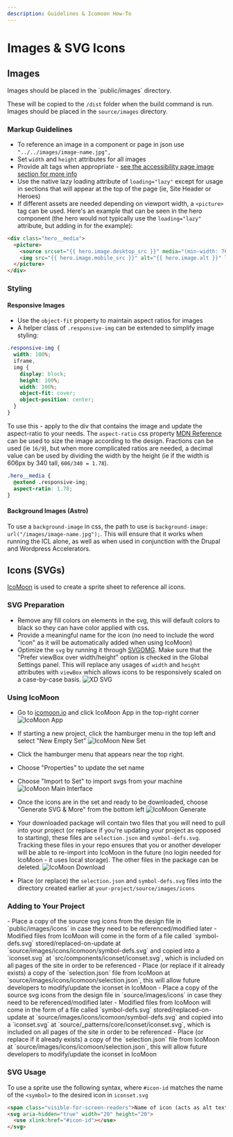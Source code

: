 ```yaml
---
description: Guidelines & Icomoon How-To
---
```



# Images & SVG Icons

## Images
<Tabs groupId="icl-versions">
  <TabItem value="v3.0" label="ICL Version 3+ (Astro)">
  Images should be placed in the `public/images` directory.

  These will be copied to the `/dist` folder when the build command is run.
  </TabItem>
  <TabItem value="v2.0" label="ICL Version < 3 (Pattern Lab)">
    Images should be placed in the `source/images` directory.
  </TabItem>
</Tabs>
### Markup Guidelines

- To reference an image in a component or page in json use `"../../images/image-name.jpg",`
- Set `width` and `height` attributes for all images
- Provide alt tags when appropriate - [see the accessibility page image section for more info](/docs/front-end/accessibility#images)
- Use the native lazy loading attribute of `loading="lazy"` except for usage in sections that will appear at the top of the page (ie, Site Header or Heroes)
- If different assets are needed depending on viewport width, a `<picture>` tag can be used. Here's an example that can be seen in the hero component (the hero would not typically use the `loading="lazy"` attribute, but adding in for the example):

```html
<div class="hero__media">
  <picture>
    <source srcset="{{ hero.image.desktop_src }}" media="(min-width: 768px)" />
    <img src="{{ hero.image.mobile_src }}" alt="{{ hero.image.alt }}" loading="lazy" width="1434" height="502" />
  </picture>
</div>
```

### Styling
#### Responsive Images
- Use the `object-fit` property to maintain aspect ratios for images
- A helper class of `.responsive-img` can be extended to simplify image styling:

```css
.responsive-img {
  width: 100%;
  iframe,
  img {
    display: block;
    height: 100%;
    width: 100%;
    object-fit: cover;
    object-position: center;
  }
}
```

To use this - apply to the div that contains the image and update the aspect-ratio to your needs. The `aspect-ratio` css property [MDN Reference](https://developer.mozilla.org/en-US/docs/Web/CSS/aspect-ratio) can be used to size the image according to the design. Fractions can be used (ie `16/9`), but when more complicated ratios are needed, a decimal value can be used by dividing the width by the height (ie if the width is 606px by 340 tall, `606/340 = 1.78`).

```css
.hero__media {
  @extend .responsive-img;
  aspect-ratio: 1.78;
}
```

#### Background Images (Astro)
To use a `background-image` in css, the path to use is `background-image: url("/images/image-name.jpg");`. This will ensure that it works when running the ICL alone, as well as when used in conjunction with the Drupal and Wordpress Accelerators.

## Icons (SVGs)

[IcoMoon](https://icomoon.io/) is used to create a sprite sheet to reference all icons.

### SVG Preparation
- Remove any fill colors on elements in the svg, this will default colors to black so they can have color applied with css.
- Provide a meaningful name for the icon (no need to include the word "icon" as it will be automatically added when using IcoMoon)
- Optimize the `svg` by running it through [SVGOMG](https://jakearchibald.github.io/svgomg/). Make sure that the "Prefer viewBox over width/height" option is checked in the Global Settings panel. This will replace any usages of `width` and `height` attributes with `viewBox` which allows icons to be responsively scaled on a case-by-case basis.
  ![XD SVG](_media/svgomg.jpg)

### Using IcoMoon

- Go to [icomoon.io](https://icomoon.io/) and click IcoMoon App in the top-right corner
  ![IcoMoon App](_media/icomoon-open.jpg)
- If starting a new project, click the hamburger menu in the top left and select "New Empty Set"
  ![IcoMoon New Set](_media/icomoon-new-project.jpg)

- Click the hamburger menu that appears near the top right.

- Choose "Properties" to update the set name
- Choose "Import to Set" to import svgs from your machine
  ![IcoMoon Main Interface](_media/icomoon-main-interface.jpg)
- Once the icons are in the set and ready to be downloaded, choose "Generate SVG & More" from the bottom left
  ![IcoMoon Generate](_media/icomoon-select-generate.jpg)

- Your downloaded package will contain two files that you will need to pull into your project (or replace if you're updating your project as opposed to starting), these files are `selection.json` and `symbol-defs.svg`. Tracking these files in your repo ensures that you or another developer will be able to re-import into IcoMoon in the future (no login needed for IcoMoon - it uses local storage). The other files in the package can be deleted.
  ![IcoMoon Download](_media/icomoon-download.jpg)

- Place (or replace) the `selection.json` and `symbol-defs.svg` files into the directory created earlier at `your-project/source/images/icons`

### Adding to Your Project

<Tabs groupId="icl-versions">
  <TabItem value="v3.0" label="ICL Version 3+ (Astro)">
    - Place a copy of the source svg icons from the design file in `public/images/icons` in case they need to be referenced/modified later
    - Modified files from IcoMoon will come in the form of a file called `symbol-defs.svg` stored/replaced-on-update at `source/images/icons/icomoon/symbol-defs.svg` and copied into a `iconset.svg` at `src/components/iconset/iconset.svg`, which is included on all pages of the site in order to be referenced
    - Place (or replace if it already exists) a copy of the `selection.json` file from IcoMoon at `source/images/icons/icomoon/selection.json`, this will allow future developers to modify/update the iconset in IcoMoon
  </TabItem>
  <TabItem value="v2.0" label="ICL Version < 3 (Pattern Lab)">
    - Place a copy of the source svg icons from the design file in `source/images/icons` in case they need to be referenced/modified later
    - Modified files from IcoMoon will come in the form of a file called `symbol-defs.svg` stored/replaced-on-update at `source/images/icons/icomoon/symbol-defs.svg` and copied into a `iconset.svg` at `source/_patterns/core/iconset/iconset.svg`, which is included on all pages of the site in order to be referenced
    - Place (or replace if it already exists) a copy of the `selection.json` file from IcoMoon at `source/images/icons/icomoon/selection.json`, this will allow future developers to modify/update the iconset in IcoMoon
  </TabItem>
</Tabs>

### SVG Usage
To use a sprite use the following syntax, where `#icon-id` matches the name of the `<symbol>` to the desired icon in `iconset.svg`

```html
<span class="visible-for-screen-readers">Name of icon (acts as alt text for screen readers not a decorative image. Can be skipped if decorative)</span>
<svg aria-hidden="true" width="20" height="20">
  <use xlink:href="#icon-id"></use>
</svg>
```

